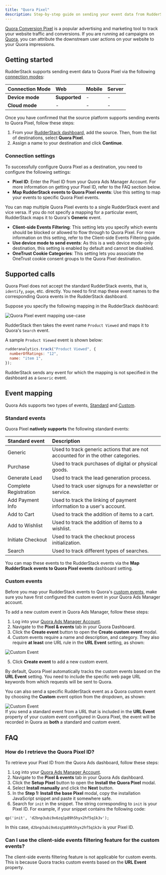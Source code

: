```yaml
---
title: "Quora Pixel"
description: Step-by-step guide on sending your event data from RudderStack to Quora Pixel.
---
```


[Quora Conversion Pixel](https://quoraadsupport.zendesk.com/hc/en-us/articles/115010303387-About-the-Quora-Pixel) is a popular advertising and marketing tool to track your website traffic and conversions.  If you are running ad campaigns on [Quora](https://quora.com/), you can attribute the downstream user actions on your website to your Quora impressions.

## Getting started

RudderStack supports sending event data to Quora Pixel via the following <a href="https://rudderstack.com/docs/rudderstack-cloud/rudderstack-connection-modes/">connection modes</a>:

| **Connection Mode** | **Web**       | **Mobile**    | **Server**    |
| :------------------ | :------------ | :------------ | :------------ |
| **Device mode**     |     **Supported**          |        -       |        -       |
| **Cloud mode**      |      -         |        -       |         -      |

Once you have confirmed that the source platform supports sending events to Quora Pixel, follow these steps:

1. From your [RudderStack dashboard](https://app.rudderstack.com/), add the source. Then, from the list of destinations, select **Quora Pixel**.
2. Assign a name to your destination and click **Continue**.

### Connection settings 

To successfully configure Quora Pixel as a destination, you need to configure the following settings:

- **Pixel ID**: Enter the Pixel ID from your Quora Ads Manager Account. For more information on getting your Pixel ID, refer to the <Link to="#how-do-i-retrieve-the-quora-pixel-id">FAQ</Link> section below.
- **Map RudderStack events to Quora Pixel events**: Use this setting to map your events to specific Quora Pixel events.

<div class="infoBlock">
You can map multiple Quora Pixel events to a single RudderStack event and vice versa. If you do not specify a mapping for a particular event, RudderStack maps it to Quora's <strong>Generic</strong> event.
</div>

- **Client-side Events Filtering**: This setting lets you specify which events should be blocked or allowed to flow through to Quora Pixel. For more information on this setting, refer to the <Link to="/sources/sdks/event-filtering/">Client-side Events Filtering</Link> guide.
- **Use device mode to send events**: As this is a <Link to="https://www.rudderstack.com/docs/destinations/rudderstack-connection-modes/#device-mode">web device mode</Link>-only destination, this setting is enabled by default and cannot be disabled.
- **OneTrust Cookie Categories**: This setting lets you associate the <Link to="/sources/sdks/rudderstack-javascript-sdk/consent-managers/onetrust/">OneTrust</Link> cookie consent groups to the Quora Pixel destination.

## Supported calls

Quora Pixel does not accept the standard RudderStack events, that is, <Link to="/event-spec/standard-events/identify/">`identify`</Link>, <Link to="/event-spec/standard-events/page/">`page`</Link>, etc. directly. You need to first map these event names to the corresponding Quora events in the RudderStack dashboard.

Suppose you specify the following mapping in the RudderStack dashboard:

<img src="../../assets/event-stream-destinations/quora-pixel-event-mapping.png" alt="Quora Pixel event mapping use-case" />

RudderStack then takes the event name `Product Viewed` and maps it to Quora's `Search` event.

A sample `Product Viewed` event is shown below:

```javascript
rudderanalytics.track("Product Viewed", {
  numberOfRatings: "12",
  name: "item 1",
});
```

RudderStack sends any event for which the mapping is not specified in the dashboard as a `Generic` event.

## Event mapping

Quora Ads supports two types of events, [Standard](https://quoraadsupport.zendesk.com/hc/en-us/articles/360029101832-Standard-Events) and [Custom](https://quoraadsupport.zendesk.com/hc/en-us/articles/360029101852).

### Standard events

Quora Pixel **natively supports** the following standard events:

| Standard event | Description |
| :-------| :--------|
| Generic | Used to track generic actions that are not accounted for in the other categories. |
| Purchase | Used to track purchases of digital or physical goods. |
| Generate Lead | Used to track the lead generation process. |
| Complete Registration |  Used to track user signups for a newsletter or service. |
| Add Payment Info | Used to track the linking of payment information to a user's account. |
| Add to Cart | Used to track the addition of items to a cart. |
| Add to Wishlist | Used to track the addition of items to a wishlist. |
| Initiate Checkout | Used to track the checkout process initialization. |
| Search | Used to track different types of searches. |

You can map these events to the RudderStack events via the **Map RudderStack events to Quora Pixel events** dashboard setting.

### Custom events

Before you map your RudderStack events to Quora's [custom events](https://quoraadsupport.zendesk.com/hc/en-us/articles/360029101852), make sure you have first configured the custom event in your Quora Ads Manager account.

To add a new custom event in Quora Ads Manager, follow these steps:

1. Log into your [Quora Ads Manager Account](https://www.quora.com/ads/account).
2. Navigate to the **Pixel & events** tab in your Quora Dashboard.
3. Click the **Create event** button to open the **Create custom event** modal.
4. Custom events require a name and description, and category. They also require **at least** one URL rule in the **URL Event** setting, as shown:

<img src="../../assets/event-stream-destinations/quora-pixel-custom-event.png" alt="Custom Event"/>

5. Click **Create event** to add a new custom event.

By default, Quora Pixel automatically tracks the custom events based on the <strong>URL Event</strong> setting. You need to include the specific web page URL keywords from which requests will be sent to Quora.

You can also send a specific RudderStack event as a Quora custom event by choosing the **Custom** event option from the dropdown, as shown:

<img src="../../assets/event-stream-destinations/quora-pixel-custom-events-example.png" alt="Custom Event" />

<div class="warningBlock">
If you send a <Link to="#standard-events">standard event</Link> from a URL that is included in the <strong>URL Event</strong> property of your custom event configured in Quora Pixel, the event will be recorded in Quora as <strong>both</strong> a standard and custom event.
</div>

## FAQ

### How do I retrieve the Quora Pixel ID?

To retrieve your Pixel ID from the Quora Ads dashboard, follow these steps:

1. Log into your [Quora Ads Manager Account](https://www.quora.com/ads/account).
2. Navigate to the **Pixel & events** tab in your Quora Ads dashboard.
3. Click the **Setup Pixel** button to open the **Install the Quora Pixel** modal.
4. Select **Install manually** and click the **Next** button.
5. In the **Step 1: Install the base Pixel** modal, copy the installation JavaScript snippet and paste it somewhere safe.
6. Search for `init` in the snippet. The string corresponding to `init` is your Pixel ID. For example, if your snippet contains the following code:

```
qp('init', 'd2bnp3ubi9x6zq1p89h5hyx2hf5q1k3v');
```
In this case, `d2bnp3ubi9x6zq1p89h5hyx2hf5q1k3v` is your Pixel ID.

### Can I use the client-side events filtering feature for the custom events?

The <Link to="/sources/sdks/event-filtering/">client-side events filtering</Link> feature is not applicable for custom events. This is because Quora tracks custom events based on the **URL Event** property.